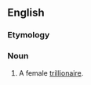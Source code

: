 ==English==

===Etymology===
{{suffix|trillionaire|ess}}

===Noun===
{{en-noun|trillionairesses}}

# A female [[trillionaire]].